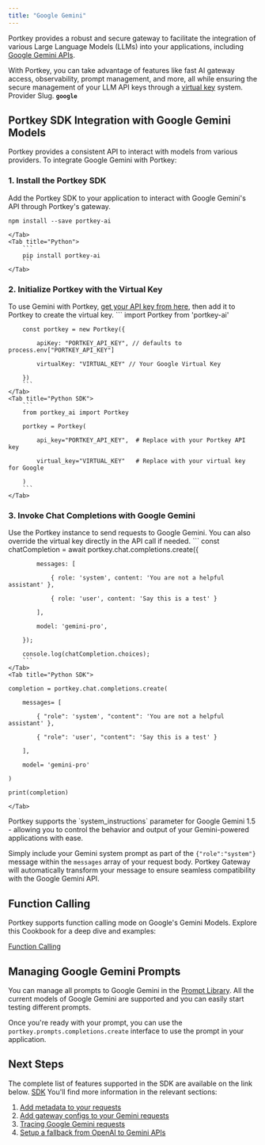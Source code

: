 ```yaml
---
title: "Google Gemini"
---
```


Portkey provides a robust and secure gateway to facilitate the integration of various Large Language Models (LLMs) into your applications, including [Google Gemini APIs](https://cloud.google.com/vertex-ai/docs/generative-ai/model-reference/gemini).

With Portkey, you can take advantage of features like fast AI gateway access, observability, prompt management, and more, all while ensuring the secure management of your LLM API keys through a [virtual key](/docs/product/ai-gateway/virtual-keys) system.
<Note>Provider Slug. **`google`**</Note>


## Portkey SDK Integration with Google Gemini Models

Portkey provides a consistent API to interact with models from various providers. To integrate Google Gemini with Portkey:

### 1\. Install the Portkey SDK

Add the Portkey SDK to your application to interact with Google Gemini's API through Portkey's gateway.
<Tabs>
    <Tab title="NodeJS">

```
npm install --save portkey-ai
```
    </Tab>
    <Tab title="Python">
        ```
        pip install portkey-ai
        ```
    </Tab>

  </Tabs>




### 2\. Initialize Portkey with the Virtual Key

To use Gemini with Portkey, [get your API key from here](https://aistudio.google.com/app/apikey), then add it to Portkey to create the virtual key.
<Tabs>
    <Tab title="NodeJS SDK">
        ```
        import Portkey from 'portkey-ai'


        const portkey = new Portkey({

            apiKey: "PORTKEY_API_KEY", // defaults to process.env["PORTKEY_API_KEY"]

            virtualKey: "VIRTUAL_KEY" // Your Google Virtual Key

        })
        ```
    </Tab>
    <Tab title="Python SDK">
        ```
        from portkey_ai import Portkey

        portkey = Portkey(

            api_key="PORTKEY_API_KEY",  # Replace with your Portkey API key

            virtual_key="VIRTUAL_KEY"   # Replace with your virtual key for Google

        )
        ```
    </Tab>

  </Tabs>



### **3\. Invoke Chat Completions with** Google Gemini

Use the Portkey instance to send requests to Google Gemini. You can also override the virtual key directly in the API call if needed.
<Tabs>
    <Tab title="NodeJS SDK">
        ```
        const chatCompletion = await portkey.chat.completions.create({

            messages: [

                { role: 'system', content: 'You are not a helpful assistant' },

                { role: 'user', content: 'Say this is a test' }

            ],

            model: 'gemini-pro',

        });

        console.log(chatCompletion.choices);
        ```
    </Tab>
    <Tab title="Python SDK">

```
completion = portkey.chat.completions.create(

    messages= [

        { "role": 'system', "content": 'You are not a helpful assistant' },

        { "role": 'user', "content": 'Say this is a test' }

    ],

    model= 'gemini-pro'

)

print(completion)
```
    </Tab>

</Tabs>


<Note>
Portkey supports the `system_instructions` parameter for Google Gemini 1.5 - allowing you to control the behavior and output of your Gemini-powered applications with ease.

Simply include your Gemini system prompt as part of the `{"role":"system"}` message within the `messages` array of your request body. Portkey Gateway will automatically transform your message to ensure seamless compatibility with the Google Gemini API.
</Note>
## Function Calling

Portkey supports function calling mode on Google's Gemini Models. Explore this <Icon icon="square-down" /> Cookbook for a deep dive and examples:

[Function Calling](/docs/guides/getting-started/function-calling)

## Managing Google Gemini Prompts

You can manage all prompts to Google Gemini in the [Prompt Library](/docs/product/prompt-library). All the current models of Google Gemini are supported and you can easily start testing different prompts.

Once you're ready with your prompt, you can use the `portkey.prompts.completions.create` interface to use the prompt in your application.

## Next Steps

The complete list of features supported in the SDK are available on the link below.
<Info>
[SDK](/docs/api-reference/portkey-sdk-client)
</Info>
You'll find more information in the relevant sections:

1. [Add metadata to your requests](/docs/product/observability/metadata)
2. [Add gateway configs to your Gemini requests](/docs/product/ai-gateway/configs)
3. [Tracing Google Gemini requests](/docs/product/observability/traces)
4. [Setup a fallback from OpenAI to Gemini APIs](/docs/product/ai-gateway/fallbacks)
